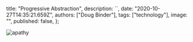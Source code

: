   title: "Progressive Abstraction",
  description: ``,
  date: "2020-10-27T14:35:21.659Z",
  authors: ["Doug Binder"],
  tags: ["technology"],
  image: "",
  published: false,
};

<!--more-->

![apathy](./apathy.png)
